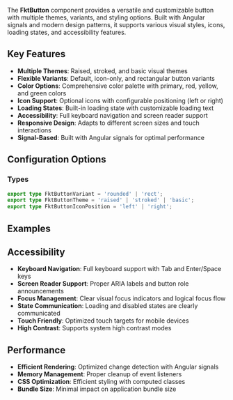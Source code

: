 
<Meta of={fktButtonStories} />

The **FktButton** component provides a versatile and customizable button with multiple themes, variants, and styling options. Built with Angular signals and modern design patterns, it supports various visual styles, icons, loading states, and accessibility features.

## Key Features

- **Multiple Themes**: Raised, stroked, and basic visual themes
- **Flexible Variants**: Default, icon-only, and rectangular button variants
- **Color Options**: Comprehensive color palette with primary, red, yellow, and green colors
- **Icon Support**: Optional icons with configurable positioning (left or right)
- **Loading States**: Built-in loading state with customizable loading text
- **Accessibility**: Full keyboard navigation and screen reader support
- **Responsive Design**: Adapts to different screen sizes and touch interactions
- **Signal-Based**: Built with Angular signals for optimal performance

## Configuration Options

<ArgTypes/>

### Types
```ts
export type FktButtonVariant = 'rounded' | 'rect';
export type FktButtonTheme = 'raised' | 'stroked' | 'basic';
export type FktButtonIconPosition = 'left' | 'right';
```

## Examples

<StoryDoc of={fktButtonStories.Raised}/>
<StoryDoc of={fktButtonStories.Stroked}/>
<StoryDoc of={fktButtonStories.Disabled}/>
<StoryDoc of={fktButtonStories.WithIcon}/>
<StoryDoc of={fktButtonStories.Basic}/>
<StoryDoc of={fktButtonStories.IconOnly}/>
<StoryDoc of={fktButtonStories.RectIcon}/>
<StoryDoc of={fktButtonStories.Loading}/>
<StoryDoc of={fktButtonStories.WithLeftIcon}/>
<StoryDoc of={fktButtonStories.TextVariants}/>
<StoryDoc of={fktButtonStories.IconVariants}/>
<StoryDoc of={fktButtonStories.StrokedSecondary}/>
<StoryDoc of={fktButtonStories.LongText}/>


## Accessibility

- **Keyboard Navigation**: Full keyboard support with Tab and Enter/Space keys
- **Screen Reader Support**: Proper ARIA labels and button role announcements
- **Focus Management**: Clear visual focus indicators and logical focus flow
- **State Communication**: Loading and disabled states are clearly communicated
- **Touch Friendly**: Optimized touch targets for mobile devices
- **High Contrast**: Supports system high contrast modes

## Performance

- **Efficient Rendering**: Optimized change detection with Angular signals
- **Memory Management**: Proper cleanup of event listeners
- **CSS Optimization**: Efficient styling with computed classes
- **Bundle Size**: Minimal impact on application bundle size

